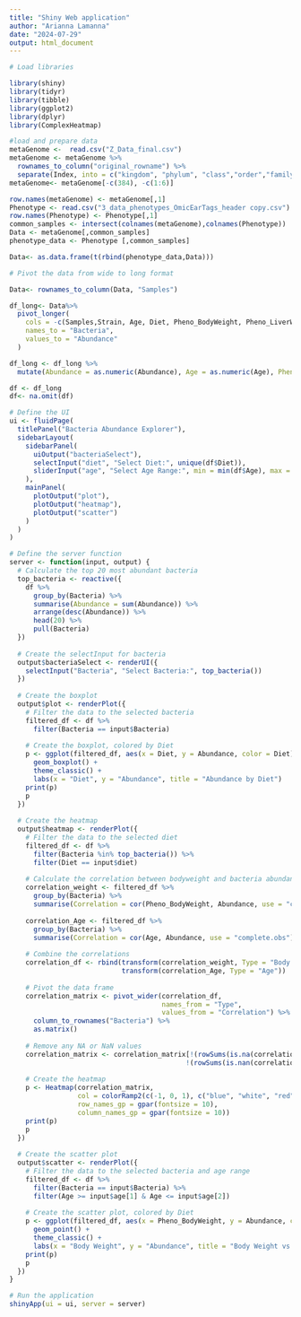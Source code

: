 ```yaml
---
title: "Shiny Web application"
author: "Arianna Lamanna"
date: "2024-07-29"
output: html_document
---
```


```r
# Load libraries

library(shiny)
library(tidyr)
library(tibble)
library(ggplot2)
library(dplyr)
library(ComplexHeatmap)
```

```r
#load and prepare data 
metaGenome <-  read.csv("Z_Data_final.csv")
metaGenome <- metaGenome %>% 
  rownames_to_column("original_rowname") %>% 
  separate(Index, into = c("kingdom", "phylum", "class","order","family","genus"), sep = "\\|")
metaGenome<- metaGenome[-c(384), -c(1:6)]

row.names(metaGenome) <- metaGenome[,1]
Phenotype <- read.csv("3_data_phenotypes_OmicEarTags_header copy.csv")
row.names(Phenotype) <- Phenotype[,1]
common_samples <- intersect(colnames(metaGenome),colnames(Phenotype))
Data <- metaGenome[,common_samples]
phenotype_data <- Phenotype [,common_samples]

Data<- as.data.frame(t(rbind(phenotype_data,Data)))
```

```r

# Pivot the data from wide to long format

Data<- rownames_to_column(Data, "Samples")

df_long<- Data%>% 
  pivot_longer(
    cols = -c(Samples,Strain, Age, Diet, Pheno_BodyWeight, Pheno_LiverWeight),
    names_to = "Bacteria",
    values_to = "Abundance"
  )

df_long <- df_long %>% 
  mutate(Abundance = as.numeric(Abundance), Age = as.numeric(Age), Pheno_BodyWeight = as.numeric(Pheno_BodyWeight))

df <- df_long
df<- na.omit(df)
```

```r
# Define the UI
ui <- fluidPage(
  titlePanel("Bacteria Abundance Explorer"),
  sidebarLayout(
    sidebarPanel(
      uiOutput("bacteriaSelect"),
      selectInput("diet", "Select Diet:", unique(df$Diet)),
      sliderInput("age", "Select Age Range:", min = min(df$Age), max = max(df$Age), value = c(min(df$Age), max(df$Age)))
    ),
    mainPanel(
      plotOutput("plot"),
      plotOutput("heatmap"),
      plotOutput("scatter")
    )
  )
)

# Define the server function
server <- function(input, output) {
  # Calculate the top 20 most abundant bacteria
  top_bacteria <- reactive({
    df %>% 
      group_by(Bacteria) %>% 
      summarise(Abundance = sum(Abundance)) %>% 
      arrange(desc(Abundance)) %>% 
      head(20) %>% 
      pull(Bacteria)
  })
  
  # Create the selectInput for bacteria
  output$bacteriaSelect <- renderUI({
    selectInput("Bacteria", "Select Bacteria:", top_bacteria())
  })
  
  # Create the boxplot
  output$plot <- renderPlot({
    # Filter the data to the selected bacteria
    filtered_df <- df %>% 
      filter(Bacteria == input$Bacteria)
    
    # Create the boxplot, colored by Diet
    p <- ggplot(filtered_df, aes(x = Diet, y = Abundance, color = Diet)) + 
      geom_boxplot() + 
      theme_classic() + 
      labs(x = "Diet", y = "Abundance", title = "Abundance by Diet")
    print(p)
    p
  })
  
  # Create the heatmap
  output$heatmap <- renderPlot({
    # Filter the data to the selected diet
    filtered_df <- df %>% 
      filter(Bacteria %in% top_bacteria()) %>% 
      filter(Diet == input$diet)
    
    # Calculate the correlation between bodyweight and bacteria abundance
    correlation_weight <- filtered_df %>% 
      group_by(Bacteria) %>% 
      summarise(Correlation = cor(Pheno_BodyWeight, Abundance, use = "complete.obs"))
    
    correlation_Age <- filtered_df %>% 
      group_by(Bacteria) %>% 
      summarise(Correlation = cor(Age, Abundance, use = "complete.obs"))
    
    # Combine the correlations
    correlation_df <- rbind(transform(correlation_weight, Type = "Body Weight"),
                            transform(correlation_Age, Type = "Age"))
    
    # Pivot the data frame
    correlation_matrix <- pivot_wider(correlation_df, 
                                      names_from = "Type", 
                                      values_from = "Correlation") %>% 
      column_to_rownames("Bacteria") %>% 
      as.matrix()
    
    # Remove any NA or NaN values
    correlation_matrix <- correlation_matrix[!(rowSums(is.na(correlation_matrix)) > 0) & 
                                            !(rowSums(is.nan(correlation_matrix)) > 0), ]
    
    # Create the heatmap
    p <- Heatmap(correlation_matrix, 
                 col = colorRamp2(c(-1, 0, 1), c("blue", "white", "red")),
                 row_names_gp = gpar(fontsize = 10),
                 column_names_gp = gpar(fontsize = 10))
    print(p)
    p
  })
  
  # Create the scatter plot
  output$scatter <- renderPlot({
    # Filter the data to the selected bacteria and age range
    filtered_df <- df %>% 
      filter(Bacteria == input$Bacteria) %>% 
      filter(Age >= input$age[1] & Age <= input$age[2])
    
    # Create the scatter plot, colored by Diet
    p <- ggplot(filtered_df, aes(x = Pheno_BodyWeight, y = Abundance, color = Diet)) + 
      geom_point() + 
      theme_classic() + 
      labs(x = "Body Weight", y = "Abundance", title = "Body Weight vs Abundance for Selected Bacteria")
    print(p)
    p
  })
}

# Run the application
shinyApp(ui = ui, server = server)
```

